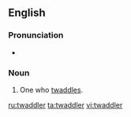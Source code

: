 ==English==
===Pronunciation===
*{{audio|en-us-twaddler.ogg|Audio (US)}}

===Noun===
{{en-noun}}
# One who [[twaddle]]s.

[[ru:twaddler]]
[[ta:twaddler]]
[[vi:twaddler]]
